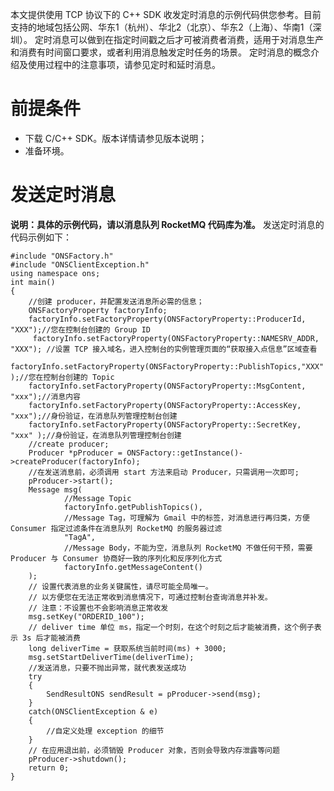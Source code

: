 本文提供使用 TCP 协议下的 C++ SDK 收发定时消息的示例代码供您参考。目前支持的地域包括公网、华东1（杭州）、华北2（北京）、华东2（上海）、华南1（深圳）。
定时消息可以做到在指定时间戳之后才可被消费者消费，适用于对消息生产和消费有时间窗口要求，或者利用消息触发定时任务的场景。
定时消息的概念介绍及使用过程中的注意事项，请参见定时和延时消息。

# 前提条件

- 下载 C/C++ SDK。版本详情请参见版本说明；
- 准备环境。

# 发送定时消息

**说明：具体的示例代码，请以消息队列 RocketMQ 代码库为准。**
发送定时消息的代码示例如下：
```
#include "ONSFactory.h"
#include "ONSClientException.h"
using namespace ons;
int main()
{
    //创建 producer，并配置发送消息所必需的信息；
    ONSFactoryProperty factoryInfo;
    factoryInfo.setFactoryProperty(ONSFactoryProperty::ProducerId, "XXX");//您在控制台创建的 Group ID
     factoryInfo.setFactoryProperty(ONSFactoryProperty::NAMESRV_ADDR, "XXX"); //设置 TCP 接入域名，进入控制台的实例管理页面的“获取接入点信息”区域查看
    factoryInfo.setFactoryProperty(ONSFactoryProperty::PublishTopics,"XXX" );//您在控制台创建的 Topic
    factoryInfo.setFactoryProperty(ONSFactoryProperty::MsgContent, "xxx");//消息内容
    factoryInfo.setFactoryProperty(ONSFactoryProperty::AccessKey, "xxx");//身份验证，在消息队列管理控制台创建
    factoryInfo.setFactoryProperty(ONSFactoryProperty::SecretKey, "xxx" );//身份验证，在消息队列管理控制台创建
    //create producer;
    Producer *pProducer = ONSFactory::getInstance()->createProducer(factoryInfo);
    //在发送消息前，必须调用 start 方法来启动 Producer，只需调用一次即可;
    pProducer->start();
    Message msg(
            //Message Topic
            factoryInfo.getPublishTopics(),
            //Message Tag，可理解为 Gmail 中的标签，对消息进行再归类，方便 Consumer 指定过滤条件在消息队列 RocketMQ 的服务器过滤       
            "TagA",
            //Message Body，不能为空，消息队列 RocketMQ 不做任何干预，需要 Producer 与 Consumer 协商好一致的序列化和反序列化方式
            factoryInfo.getMessageContent()
    );
    // 设置代表消息的业务关键属性，请尽可能全局唯一。
    // 以方便您在无法正常收到消息情况下，可通过控制台查询消息并补发。
    // 注意：不设置也不会影响消息正常收发
    msg.setKey("ORDERID_100");
    // deliver time 单位 ms，指定一个时刻，在这个时刻之后才能被消费，这个例子表示 3s 后才能被消费
    long deliverTime = 获取系统当前时间(ms) + 3000;
    msg.setStartDeliverTime(deliverTime);
    //发送消息，只要不抛出异常，就代表发送成功     
    try
    {
        SendResultONS sendResult = pProducer->send(msg);
    }
    catch(ONSClientException & e)
    {
        //自定义处理 exception 的细节
    }
    // 在应用退出前，必须销毁 Producer 对象，否则会导致内存泄露等问题
    pProducer->shutdown();
    return 0;
}
```